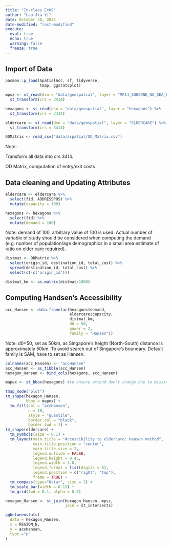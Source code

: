 ```yaml
---
title: "In-class Ex09"
author: "Lau Jia Yi"
date: October 28, 2024
date-modified: "last-modified"
execute:
  eval: true
  echo: true
  warning: false
  freeze: true
---
```


## Import of Data

```r
pacman::p_load(SpatialAcc, sf, tidyverse,
               tmap, ggstatsplot)
```

```r
mpsz <- st_read(dsn = "data/geospatial", layer = "MP14_SUBZONE_NO_SEA_PL") %>%
  st_transform(crs = 3414)
```

```r
hexagons <- st_read(dsn = "data/geospatial", layer = "hexagons") %>%
  st_transform(crs = 3414)
```

```r
eldercare <- st_read(dsn = "data/geospatial", layer = "ELDERCARE") %>%
  st_transform(crs = 3414)
```

```r
ODMatrix <- read_csv("data/aspatial/OD_Matrix.csv")
```

Note:

Transform all data into crs 3414.

OD Matrix, computation of entry/exit costs

## Data cleaning and Updating Attributes

```r
eldercare <- eldercare %>%
  select(fid, ADDRESSPOS) %>%
  mutate(capacity = 100)
```

```r
hexagons <- hexagons %>%
  select(fid) %>%
  mutate(demand = 100)
```

Note: demand of 100, arbitrary value of 100 is used. Actual number of variable of study should be considered when computing the demand (e.g. number of population/age demographics in a small area estimate of ratio on elder care required).

```r
distmat <- ODMatrix %>%
  select(origin_id, destination_id, total_cost) %>%
  spread(destination_id, total_cost) %>%
  select(c(-c('origin_id')))
```

```r
distmat_km <- as.matrix(distmat/1000)
```

## Computing Handsen's Accessibility

```r
acc_Hansen <- data.frame(ac(hexagons$demand,
                            eldercare$capacity,
                            distmat_km,
                            d0 = 50,
                            power = 2,
                            family = "Hansen"))
```

Note: d0=50, set as 50km, as Singapore's height (North-South) distance is approximately 50km. To avoid search out of Singapore's boundary. Default family is SAM, have to set as Hansen.

```r
colnames(acc_Hansen) <- "accHansen"
acc_Hansen <- as_tibble(acc_Hansen)
hexagon_Hansen <- bind_cols(hexagons, acc_Hansen)
```

```r
mapex <- st_bbox(hexagons) #to ensure extend don't change due to missing data. st_bbox = boundary box to ensure the boundary dimension is preserved.

tmap_mode("plot")
tm_shape(hexagon_Hansen,
         bbox = mapex) + 
  tm_fill(col = "accHansen",
          n = 10,
          style = "quantile",
          border.col = "black",
          border.lwd = 1) +
tm_shape(eldercare) +
  tm_symbols(size = 0.1) +
  tm_layout(main.title = "Accessibility to eldercare: Hansen method",
            main.title.position = "center",
            main.title.size = 2,
            legend.outside = FALSE,
            legend.height = 0.45, 
            legend.width = 3.0,
            legend.format = list(digits = 6),
            legend.position = c("right", "top"),
            frame = TRUE) +
  tm_compass(type="8star", size = 2) +
  tm_scale_bar(width = 0.15) +
  tm_grid(lwd = 0.1, alpha = 0.5)
```

```r
hexagon_Hansen <- st_join(hexagon_Hansen, mpsz,
                          join = st_intersects)
```

```r
ggbetweenstats(
  data = hexagon_Hansen,
  x = REGION_N,
  y = accHansen,
  type ="p"
)
```
